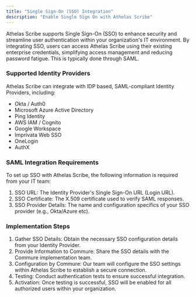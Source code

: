 ```yaml
---
title: "Single Sign-On (SSO) Integration"
description: "Enable Single Sign On with Athelas Scribe"
---
```


Athelas Scribe supports Single Sign-On (SSO) to enhance security and streamline user authentication within your organization's IT environment. By integrating SSO, users can access Athelas Scribe using their existing enterprise credentials, simplifying access management and reducing password fatigue. This is typically done through SAML.

### **Supported Identity Providers**

Athelas Scribe can integrate with IDP based, SAML-compliant Identity Providers, including:

- Okta / Auth0
- Microsoft Azure Active Directory
- Ping Identity
- AWS IAM / Cognito
- Google Workspace
- Imprivata Web SSO
- OneLogin
- AuthX

### **SAML Integration Requirements**

To set up SSO with Athelas Scribe, the following information is required from your IT team:

1. SSO URL: The Identity Provider's Single Sign-On URL (Login URL).
2. SSO Certificate: The X.509 certificate used to verify SAML responses.
3. SSO Provider Details: The name and configuration specifics of your SSO provider (e.g., Okta/Azure etc).

### **Implementation Steps**

1. Gather SSO Details: Obtain the necessary SSO configuration details from your Identity Provider.
2. Provide Information to Commure: Share the SSO details with the Commure implementation team.
3. Configuration by Commure: Our team will configure the SSO settings within Athelas Scribe to establish a secure connection.
4. Testing: Conduct authentication tests to ensure successful integration.
5. Activation: Once testing is successful, SSO will be enabled for all authorized users within your organization.